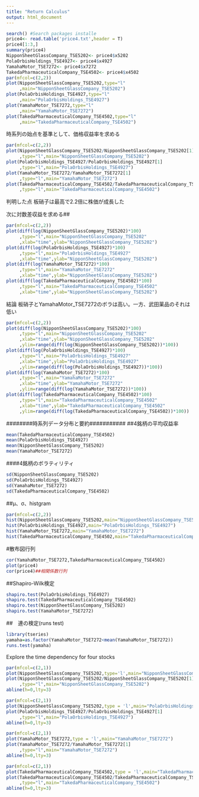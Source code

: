 ```yaml
---
title: "Return Calculus"
output: html_document
---
```



```r
search() #Search packages installe
price4<- read.table('price4.txt',header = T)
price4[1:3,]
summary(price4)
NipponSheetGlassCompany_TSE5202<- price4$x5202
PolaOrbisHoldings_TSE4927<- price4$x4927
YamahaMotor_TSE7272<- price4$x7272
TakedaPharmaceuticalCompany_TSE4502<- price4$x4502
par(mfcol=c(2,2))
plot(NipponSheetGlassCompany_TSE5202,type="l"
     ,main="NipponSheetGlassCompany_TSE5202")
plot(PolaOrbisHoldings_TSE4927,type="l"
     ,main="PolaOrbisHoldings_TSE4927")
plot(YamahaMotor_TSE7272,type="l"
     ,main="YamahaMotor_TSE7272")
plot(TakedaPharmaceuticalCompany_TSE4502,type="l"
     ,main="TakedaPharmaceuticalCompany_TSE4502")
```
時系列の始点を基準として、価格収益率を求める
```r
par(mfcol=c(2,2))
plot(NipponSheetGlassCompany_TSE5202/NipponSheetGlassCompany_TSE5202[1]
     ,type="l",main="NipponSheetGlassCompany_TSE5202")
plot(PolaOrbisHoldings_TSE4927/PolaOrbisHoldings_TSE4927[1]
     ,type="l",main="PolaOrbisHoldings_TSE4927")
plot(YamahaMotor_TSE7272/YamahaMotor_TSE7272[1]
     ,type="l",main="YamahaMotor_TSE7272")
plot(TakedaPharmaceuticalCompany_TSE4502/TakedaPharmaceuticalCompany_TSE4502[1]
     ,type="l",main="TakedaPharmaceuticalCompany_TSE4502")
```
判明した点
板硝子は最高で2.2倍に株価が成長した

次に対数差収益を求める##
```r
par(mfcol=c(2,2))
plot(diff(log(NipponSheetGlassCompany_TSE5202)*100)
     ,type="l",main="NipponSheetGlassCompany_TSE5202"
     ,xlab="time",ylab="NipponSheetGlassCompany_TSE5202")
plot(diff(log(PolaOrbisHoldings_TSE4927)*100)
     ,type="l",main="PolaOrbisHoldings_TSE4927"
     ,xlab="time",ylab="NipponSheetGlassCompany_TSE5202")
plot(diff(log(YamahaMotor_TSE7272)*100)
     ,type="l",main="YamahaMotor_TSE7272"
     ,xlab="time",ylab="NipponSheetGlassCompany_TSE5202")
plot(diff(log(TakedaPharmaceuticalCompany_TSE4502)*100)
     ,type="l",main="TakedaPharmaceuticalCompany_TSE4502"
     ,xlab="time",ylab="NipponSheetGlassCompany_TSE5202")
```
結論
板硝子とYamahaMotor_TSE7272のボラは高い。一方、武田薬品のそれは低い
```r
par(mfcol=c(2,2))
plot(diff(log(NipponSheetGlassCompany_TSE5202)*100)
     ,type="l",main="NipponSheetGlassCompany_TSE5202"
     ,xlab="time",ylab="NipponSheetGlassCompany_TSE5202"
     ,ylim=range(diff(log(NipponSheetGlassCompany_TSE5202))*100))
plot(diff(log(PolaOrbisHoldings_TSE4927)*100)
     ,type="l",main="PolaOrbisHoldings_TSE4927"
     ,xlab="time",ylab="PolaOrbisHoldings_TSE4927"
     ,ylim=range(diff(log(PolaOrbisHoldings_TSE4927))*100))
plot(diff(log(YamahaMotor_TSE7272)*100)
     ,type="l",main="YamahaMotor_TSE7272"
     ,xlab="time",ylab="YamahaMotor_TSE7272"
     ,ylim=range(diff(log(YamahaMotor_TSE7272))*100))
plot(diff(log(TakedaPharmaceuticalCompany_TSE4502)*100)
     ,type="l",main="TakedaPharmaceuticalCompany_TSE4502"
     ,xlab="time",ylab="TakedaPharmaceuticalCompany_TSE4502"
     ,ylim=range(diff(log(TakedaPharmaceuticalCompany_TSE4502))*100))
```
##################################
########時系列データ分布と要約###########
##4銘柄の平均収益率
```r
mean(TakedaPharmaceuticalCompany_TSE4502)
mean(PolaOrbisHoldings_TSE4927)
mean(NipponSheetGlassCompany_TSE5202)
mean(YamahaMotor_TSE7272)
```


####4銘柄のボラティリティ
```r
sd(NipponSheetGlassCompany_TSE5202)
sd(PolaOrbisHoldings_TSE4927)
sd(YamahaMotor_TSE7272)
sd(TakedaPharmaceuticalCompany_TSE4502)
```

##μ、σ、histgram
```r
par(mfcol=c(2,2))
hist(NipponSheetGlassCompany_TSE5202,main="NipponSheetGlassCompany_TSE5202")
hist(PolaOrbisHoldings_TSE4927,main="PolaOrbisHoldings_TSE4927")
hist(YamahaMotor_TSE7272,main="YamahaMotor_TSE7272")
hist(TakedaPharmaceuticalCompany_TSE4502,main="TakedaPharmaceuticalCompany_TSE4502")
```

#散布図行列
```r
cor(YamahaMotor_TSE7272,TakedaPharmaceuticalCompany_TSE4502)
plot(price4)
cor(price4)##相関係数行列
```
##Shapiro-Wilk検定
```r
shapiro.test(PolaOrbisHoldings_TSE4927)
shapiro.test(TakedaPharmaceuticalCompany_TSE4502)
shapiro.test(NipponSheetGlassCompany_TSE5202)
shapiro.test(YamahaMotor_TSE7272)
```
##　連の検定(runs test)
```r
library(tseries)
yamaha=as.factor(YamahaMotor_TSE7272<mean(YamahaMotor_TSE7272))
runs.test(yamaha)
```

Explore the time dependency for four stocks
```r
par(mfcol=c(2,1))
plot(NipponSheetGlassCompany_TSE5202,type='l',main="NipponSheetGlassCompany_TSE5202")
plot(NipponSheetGlassCompany_TSE5202/NipponSheetGlassCompany_TSE5202[1]
     ,type="l",main="NipponSheetGlassCompany_TSE5202")
abline(h=0,lty=3)

par(mfcol=c(2,1))
plot(NipponSheetGlassCompany_TSE5202,type = 'l',main="PolaOrbisHoldings_TSE4927")
plot(PolaOrbisHoldings_TSE4927/PolaOrbisHoldings_TSE4927[1]
     ,type="l",main="PolaOrbisHoldings_TSE4927")
abline(h=0,lty=3)

par(mfcol=c(2,1))
plot(YamahaMotor_TSE7272,type = 'l',main="YamahaMotor_TSE7272")
plot(YamahaMotor_TSE7272/YamahaMotor_TSE7272[1]
     ,type="l",main="YamahaMotor_TSE7272")
abline(h=0,lty=3)

par(mfcol=c(2,1))
plot(TakedaPharmaceuticalCompany_TSE4502,type = 'l',main="TakedaPharmaceuticalCompany_TSE4502")
plot(TakedaPharmaceuticalCompany_TSE4502/TakedaPharmaceuticalCompany_TSE4502[1]
     ,type="l",main="TakedaPharmaceuticalCompany_TSE4502")
abline(h=0,lty=3)

```